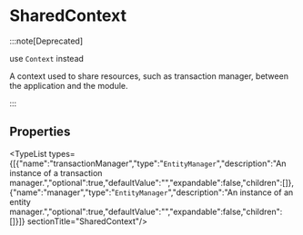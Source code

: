 
# SharedContext

:::note[Deprecated]

use `Context` instead

A context used to share resources, such as transaction manager, between the application and the module.

:::

## Properties

<TypeList types={[{"name":"transactionManager","type":"`EntityManager`","description":"An instance of a transaction manager.","optional":true,"defaultValue":"","expandable":false,"children":[]},{"name":"manager","type":"`EntityManager`","description":"An instance of an entity manager.","optional":true,"defaultValue":"","expandable":false,"children":[]}]}  sectionTitle="SharedContext"/>
